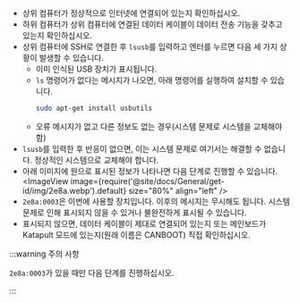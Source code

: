 * 상위 컴퓨터가 정상적으로 인터넷에 연결되어 있는지 확인하십시오.
* 하위 컴퓨터가 상위 컴퓨터에 연결된 데이터 케이블이 데이터 전송 기능을 갖추고 있는지 확인하십시오.
* 상위 컴퓨터에 SSH로 연결한 후 `lsusb`를 입력하고 엔터를 누르면 다음 세 가지 상황이 발생할 수 있습니다.
    * 이미 인식된 USB 장치가 표시됩니다.
    * `ls` 명령어가 없다는 메시지가 나오면, 아래 명령어를 실행하여 설치할 수 있습니다.
        ```bash
        sudo apt-get install usbutils
        ```
    * 오류 메시지가 없고 다른 정보도 없는 경우(시스템 문제로 시스템을 교체해야 함)
* `lsusb`를 입력한 후 반응이 없으면, 이는 시스템 문제로 여기서는 해결할 수 없습니다. 정상적인 시스템으로 교체해야 합니다.
* 아래 이미지에 원으로 표시된 정보가 나타나면 다음 단계로 진행할 수 있습니다.
    <ImageView image={require('@site/docs/General/get-id/img/2e8a.webp').default} size="80%" align="left" /> 
* `2e8a:0003`은 이번에 사용할 장치입니다. 이후의 메시지는 무시해도 됩니다. 시스템 문제로 인해 표시되지 않을 수 있거나 불완전하게 표시될 수 있습니다.
* 표시되지 않으면, 데이터 케이블이 제대로 연결되어 있는지 또는 메인보드가 Katapult 모드에 있는지(원래 이름은 CANBOOT) 직접 확인하십시오.

:::warning 주의 사항

`2e8a:0003`가 있을 때만 다음 단계를 진행하십시오.

:::